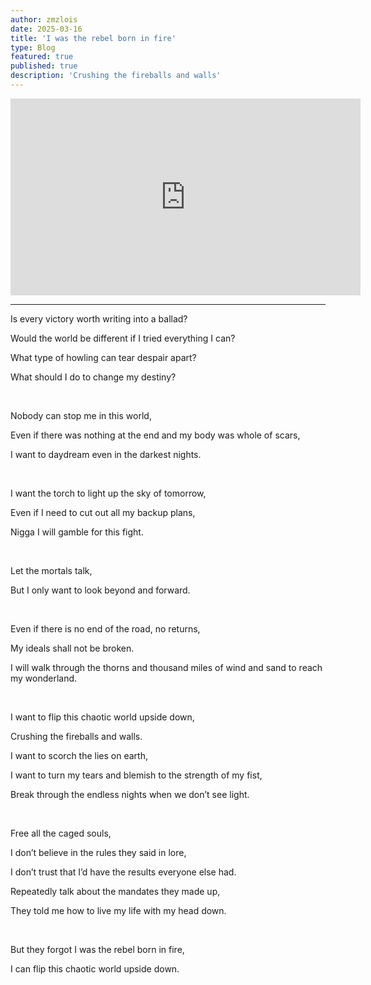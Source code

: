```yaml
---
author: zmzlois
date: 2025-03-16
title: 'I was the rebel born in fire'
type: Blog
featured: true
published: true
description: 'Crushing the fireballs and walls'
---
```


<iframe width="560" height="315" style={{borderRadius: '20px'}} src="https://www.youtube.com/embed/ayghD3pfAyA?si=hU_cGiEJyM0ju731" title="YouTube video player" frameBorder="0" allow="accelerometer; autoplay; clipboard-write; encrypted-media; gyroscope; picture-in-picture; web-share" referrerPolicy="strict-origin-when-cross-origin" allowFullScreen></iframe>

<hr/>

Is every victory worth writing into a ballad? 

Would the world be different if I tried everything I can? 

What type of howling can tear despair apart? 

What should I do to change my destiny? 

<br/>

Nobody can stop me in this world, 

Even if there was nothing at the end and my body was whole of scars, 

I want to daydream even in the darkest nights. 

<br/>

I want the torch to light up the sky of tomorrow, 

Even if I need to cut out all my backup plans, 

Nigga I will gamble for this fight. 

<br/>

Let the mortals talk,

But I only want to look beyond and forward. 

<br/>

Even if there is no end of the road, no returns, 

My ideals shall not be broken. 

I will walk through the thorns and thousand miles of wind and sand to reach my wonderland. 

<br/>

I want to flip this chaotic world upside down, 

Crushing the fireballs and walls. 

I want to scorch the lies on earth, 

I want to turn my tears and blemish to the strength of my fist, 

Break through the endless nights when we don’t see light. 

<br/>

Free all the caged souls, 

I don’t believe in the rules they said in lore, 

I don’t trust that I’d have the results everyone else had. 

Repeatedly talk about the mandates they made up, 

They told me how to live my life with my head down. 

<br/>

But they forgot I was the rebel born in fire, 

I can flip this chaotic world upside down. 


